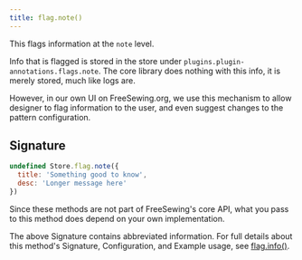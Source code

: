 ```yaml
---
title: flag.note()
---
```


This flags information at the `note` level.

Info that is flagged is stored in the store under `plugins.plugin-annotations.flags.note`.
The core library does nothing with this info, it is merely stored, much like logs are.

However, in our own UI on FreeSewing.org, we use this mechanism to allow
designer to flag information to the user, and even suggest changes to the
pattern configuration.


## Signature

```js
undefined Store.flag.note({
  title: 'Something good to know',
  desc: 'Longer message here'
})
```

Since these methods are not part of FreeSewing's core API, what you pass to this method does depend on your own implementation.

<Related>

The above Signature contains abbreviated information.
For full details about this method's Signature, Configuration, and
Example usage, see [flag.info()](/reference/store-methods/flag.info).

</Related>
